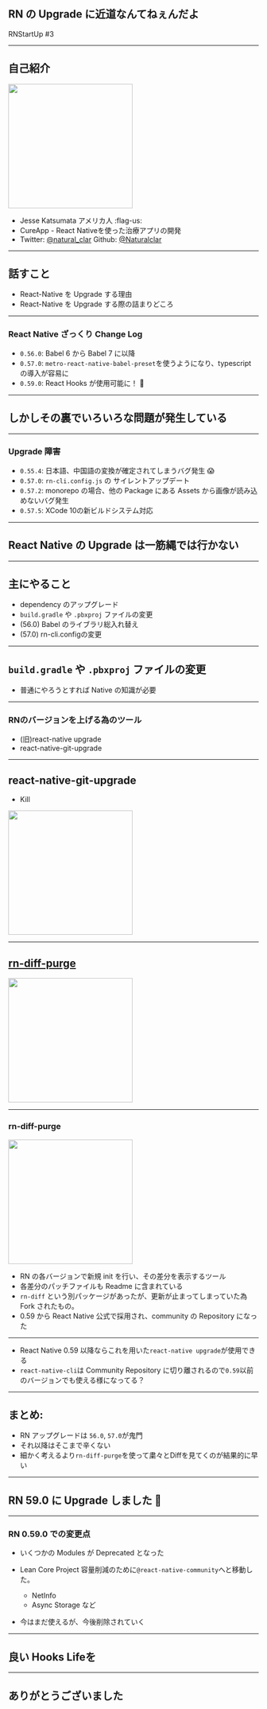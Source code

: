 
## RN の Upgrade に近道なんてねぇんだよ

RNStartUp #3

---

## 自己紹介

<img src="/assets/cat.jpg" height="250" />

- Jesse Katsumata アメリカ人 :flag-us:
- CureApp - React Nativeを使った治療アプリの開発
- Twitter: [@natural_clar](https://twitter.com/natural_clar) Github: [@Naturalclar](https://github.com/Naturalclar)

---

## 話すこと

- React-Native を Upgrade する理由
- React-Native を Upgrade する際の詰まりどころ

---

### React Native ざっくり Change Log

- `0.56.0`: Babel 6 から Babel 7 に以降
- `0.57.0`: `metro-react-native-babel-preset`を使うようになり、typescript の導入が容易に
- `0.59.0`: React Hooks が使用可能に！ :tada:

---

## しかしその裏でいろいろな問題が発生している

---

### Upgrade 障害

- `0.55.4`: 日本語、中国語の変換が確定されてしまうバグ発生 :scream:
- `0.57.0`: `rn-cli.config.js` の サイレントアップデート
- `0.57.2`: monorepo の場合、他の Package にある Assets から画像が読み込めないバグ発生
- `0.57.5`: XCode 10の新ビルドシステム対応

---

## React Native の Upgrade は一筋縄では行かない

---

## 主にやること

- dependency のアップグレード
- `build.gradle` や `.pbxproj` ファイルの変更
- (56.0) Babel のライブラリ総入れ替え
- (57.0) rn-cli.configの変更

---

## `build.gradle` や `.pbxproj` ファイルの変更

- 普通にやろうとすれば Native の知識が必要

---

### RNのバージョンを上げる為のツール

- (旧)react-native upgrade
- react-native-git-upgrade

---

## react-native-git-upgrade

- Kill

<img src="/assets/kill-rn-git-upgrade.png" height="250" />

---

## [rn-diff-purge](https://github.com/react-native-community/rn-diff-purge)

<img src="/assets/rn-diff-purge-readme.png" height="250" />

---

### rn-diff-purge

<img src="/assets/rn-diff-purge-diff.png" height="250" />

- RN の各バージョンで新規 init を行い、その差分を表示するツール
- 各差分のパッチファイルも Readme に含まれている
- `rn-diff` という別パッケージがあったが、更新が止まってしまっていた為 Fork されたもの。
- 0.59 から React Native 公式で採用され、community の Repository になった

---

- React Native 0.59 以降ならこれを用いた`react-native upgrade`が使用できる
- `react-native-cli`は Community Repository に切り離されるので`0.59`以前のバージョンでも使える様になってる？

---

## まとめ:

- RN アップグレードは `56.0`, `57.0`が鬼門
- それ以降はそこまで辛くない
- 細かく考えるより`rn-diff-purge`を使って粛々とDiffを見てくのが結果的に早い

---

## RN 59.0 に Upgrade しました :muscle:

---

### RN 0.59.0 での変更点

- いくつかの Modules が Deprecated となった

- Lean Core Project 容量削減のために`@react-native-community`へと移動した。
  - NetInfo
  - Async Storage など

- 今はまだ使えるが、今後削除されていく

---

## 良い Hooks Lifeを

---

## ありがとうございました
